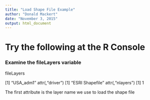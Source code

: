 ```yaml
---
title: "Load Shape File Example"
author: "Donald Mackert"
date: "November 3, 2015"
output: html_document
---
```


# Try the following at the R Console

### Examine the fileLayers variable

fileLayers

[1] "USA_adm1"
attr(,"driver")
[1] "ESRI Shapefile"
attr(,"nlayers")
[1] 1

The first attribute is the layer name we use to load the shape file
